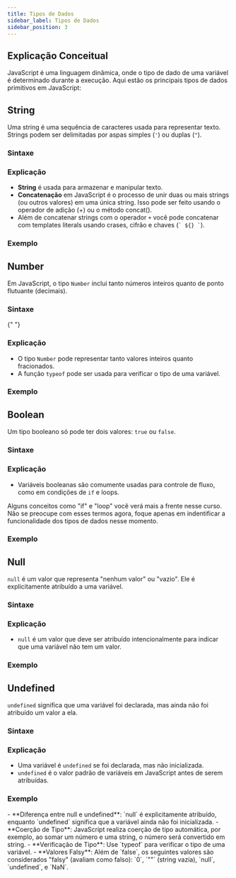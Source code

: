 ```yaml
---
title: Tipos de Dados
sidebar_label: Tipos de Dados
sidebar_position: 3
---
```



## Explicação Conceitual

JavaScript é uma linguagem dinâmica, onde o tipo de dado de uma variável é determinado durante a execução. Aqui estão os principais tipos de dados primitivos em JavaScript:

## String

Uma string é uma sequência de caracteres usada para representar texto. Strings podem ser delimitadas por aspas simples (`'`) ou duplas (`"`).

### Sintaxe

<Example
language="js"
filename="string-sintaxe.js"
/>

### Explicação

- **String** é usada para armazenar e manipular texto.
- **Concatenação** em JavaScript é o processo de unir duas ou mais strings (ou outros valores) em uma única string. Isso pode ser feito usando o operador de adição (+) ou o método concat().
- Além de concatenar strings com o operador `+` você pode concatenar com templates literals usando crases, cifrão e chaves (`` ` ${} ` ``).

### Exemplo

<Example
language="js"
filename="string-exemplo.js"
/>

## Number

Em JavaScript, o tipo `Number` inclui tanto números inteiros quanto de ponto flutuante (decimais).

### Sintaxe

{" "}
<Example language="js" filename="number-sintaxe.js" />

### Explicação

- O tipo `Number` pode representar tanto valores inteiros quanto fracionados.
- A função `typeof` pode ser usada para verificar o tipo de uma variável.

### Exemplo

<Example
language="js"
filename="number-exemplo.js"
/>

## Boolean

Um tipo booleano só pode ter dois valores: `true` ou `false`.

### Sintaxe

<Example
language="js"
filename="boolean-sintaxe.js"
/>

### Explicação

- Variáveis booleanas são comumente usadas para controle de fluxo, como em condições de `if` e loops.

Alguns conceitos como "if" e "loop" você verá mais a frente nesse curso. Não se preocupe com esses termos agora, foque apenas em indentificar a funcionalidade dos tipos de dados nesse momento.

### Exemplo

<Example language="js" filename="boolean-exemplo.js" />

## Null

`null` é um valor que representa "nenhum valor" ou "vazio". Ele é explicitamente atribuído a uma variável.

### Sintaxe

<Example language="js" filename="null-sintaxe.js" />

### Explicação

- `null` é um valor que deve ser atribuído intencionalmente para indicar que uma variável não tem um valor.

### Exemplo

<Example language="js" filename="null-exemplo.js" />

## Undefined

`undefined` significa que uma variável foi declarada, mas ainda não foi atribuído um valor a ela.

### Sintaxe

<Example language="js" filename="undefined-sintaxe.js" />

### Explicação

- Uma variável é `undefined` se foi declarada, mas não inicializada.
- `undefined` é o valor padrão de variáveis em JavaScript antes de serem atribuídas.

### Exemplo

<Example language="js" filename="undefined-exemplo.js" />

<Admonition type="info" title="Considerações Importantes">
  - **Diferença entre null e undefined**: `null` é explicitamente atribuído,
  enquanto `undefined` significa que a variável ainda não foi inicializada. -
  **Coerção de Tipo**: JavaScript realiza coerção de tipo automática, por
  exemplo, ao somar um número e uma string, o número será convertido em string.
  - **Verificação de Tipo**: Use `typeof` para verificar o tipo de uma variável.
  - **Valores Falsy**: Além de `false`, os seguintes valores são considerados
  "falsy" (avaliam como falso): `0`, `""` (string vazia), `null`, `undefined`, e
  `NaN`.
</Admonition>
